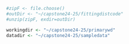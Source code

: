 ```r
#zipF <- file.choose()
#outDir <- "~/capstone24-25/fittingdistcode"
#unzip(zipF, exdir=outDir)
```

```r
workingdir <- "~/capstone24-25/primarywd"
datadir <- "~/capstone24-25/sampledata"
```